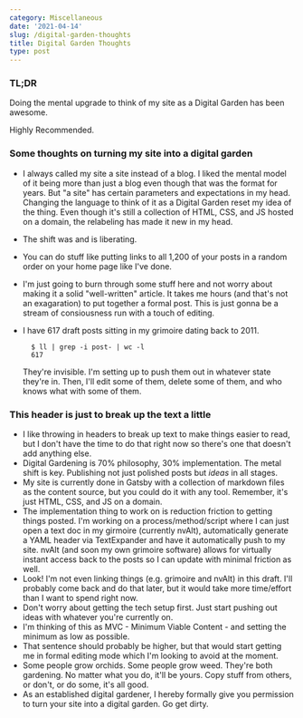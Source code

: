 ```yaml
---
category: Miscellaneous
date: '2021-04-14'
slug: /digital-garden-thoughts
title: Digital Garden Thoughts
type: post
---
```



### TL;DR

Doing the mental upgrade to think of my site as a Digital Garden has been awesome. 

Highly Recommended. 

### Some thoughts on turning my site into a digital garden

- I always called my site a site instead of a blog. I liked the mental model of it being more than just a blog even though that was the format for years. But "a site" has certain parameters and expectations in my head. Changing the language to think of it as a Digital Garden reset my idea of the thing. Even though it's still a collection of HTML, CSS, and JS hosted on a domain, the relabeling has made it new in my head. 
- The shift was and is liberating. 
- You can do stuff like putting links to all 1,200 of your posts in a random order on your home page like I've done. 
- I'm just going to burn through some stuff here and not worry about making it a solid "well-written" article. It takes me hours (and that's not an exagaration) to put together a formal post. This is just gonna be a stream of consiousness run with a touch of editing.
- I have 617 draft posts sitting in my grimoire dating back to 2011. 

        $ ll | grep -i post- | wc -l
        617    

    They're invisible. I'm setting up to push them out in whatever state they're in. Then, I'll edit some of them, delete some of them, and who knows what with some of them.

### This header is just to break up the text a little

- I like throwing in headers to break up text to make things easier to read, but I don't have the time to do that right now so there's one that doesn't add anything else. 
- Digital Gardening is 70% philosophy, 30% implementation. The metal shift is key. Publishing not just polished posts but *ideas* in all stages. 
- My site is currently done in Gatsby with a collection of markdown files as the content source, but you could do it with any tool. Remember, it's just HTML, CSS, and JS on a domain. 
- The implementation thing to work on is reduction friction to getting things posted. I'm working on a process/method/script where I can just open a text doc in my girmoire (currently nvAlt), automatically generate a YAML header via TextExpander and have it automatically push to my site. nvAlt (and soon my own grimoire software) allows for virtually instant access back to the posts so I can update with minimal friction as well.
- Look! I'm not even linking things (e.g. grimoire and nvAlt) in this draft. I'll probably come back and do that later, but it would take more time/effort than I want to spend right now.
- Don't worry about getting the tech setup first. Just start pushing out ideas with whatever you're currently on. 
- I'm thinking of this as MVC - Minimum Viable Content - and setting the minimum as low as possible. 
- That sentence should probably be higher, but that would start getting me in formal editing mode which I'm looking to avoid at the moment. 
- Some people grow orchids. Some people grow weed. They're both gardening. No matter what you do, it'll be yours. Copy stuff from others, or don't, or do some, it's all good. 
- As an established digital gardener, I hereby formally give you permission to turn your site into a digital garden. Go get dirty.

